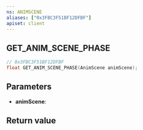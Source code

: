 ```yaml
---
ns: ANIMSCENE
aliases: ["0x3FBC3F51BF12DFBF"]
apiset: client
---
```

## GET_ANIM_SCENE_PHASE

```c
// 0x3FBC3F51BF12DFBF
float GET_ANIM_SCENE_PHASE(AnimScene animScene);
```


## Parameters
* **animScene**:

## Return value